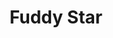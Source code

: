 ---
layout: ../../layouts/theme/profile.astro
#Heartbeat
status: false

#Main Profile Start
username: Fudster
title: Fuddy Star
description: Example Description Here
jobby: NPC

#PFP
img: https://i.imgur.com/4vkoAdX.png

#BIO
bloodtype: meme
project: I eat glue and shit memes.
primary: The primary objective for me is to integrate and interpolate everything that goes on, all while maintaining the last braincell that I have not yet fried.
secondary: The secondary things I am currently doing are some cool Unity games for da JAM!
lottie: https://assets3.lottiefiles.com/animated_stickers/lf_tgs_ydeydp5o.json
lottiefooter: https://assets3.lottiefiles.com/animated_stickers/lf_tgs_zqktr6ot.json
video:

#Socials
github: h0lybyte
twitter: h0lybyte
website: https://kbve.com/

#Position
position: staff
admin: true
moderator: true
vip: true
gfx: false
dev: true
langs:
- js
- c#
- php
tags:
- team
---